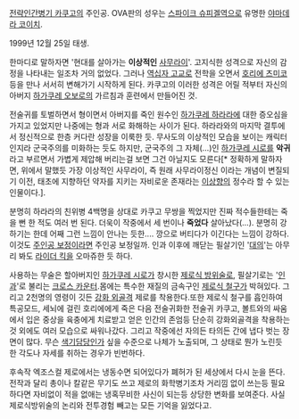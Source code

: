 [[전략인간병기 카쿠고]]의 주인공. OVA판의 성우는 [[스파이크 슈피겔]]역으로 유명한 [[야마데라 코이치]].

1999년 12월 25일 태생.

한마디로 말하자면 '현대를 살아가는 '''이상적인''' [[사무라이]]'. 고지식한 성격으로 자신의 감정을 나타내는 일조차 거의 없었다. 그러나 [[역십자 고교]]로 전학을 오면서 [[호리에 츠미코]] 등을 만나 서서히 변해가기 시작하게 된다. 카쿠고의 이러한 성격은 어릴 적부터 자신의 아버지 [[하가쿠레 오보로]]의 가르침과 훈련에서 만들어진 것.

전술귀를 토벌하면서 형이면서 아버지를 죽인 원수인 [[하가쿠레 하라라]]에 대한 증오심을 가지고 있었지만 나중에는 형과 서로 화해하는 사이가 된다. 하라라와의 마지막 결투에서 정신적으로 한층 커다란 성장을 이룩한 듯. 무사도의 이상적인 모습을 보이는 캐릭터인지라 군국주의를 미화하는 듯도 하지만, 군국주의 그 자체(…)인 [[하가쿠레 시로]]를 '''악귀'''라고 부르면서 가볍게 제압해 버리는걸 보면 그건 아닐지도 모른다[* 정확하게 말하자면, 위에서 말했듯 가장 이상적인 사무라이, 즉 원래 사무라이정신 이라는 개념이 변질되기 이전, 태초에 지향하던 약자를 지키는 자비로운 존재라는 [[이상향]]의 정수라 할 수 있는 인물이다.].

분명히 하라라의 친위병 4백명을 상대로 카쿠고 무쌍을 찍었지만 진짜 적수들한테는 죽을 뻔 한 적도 여러 번 된다. 더욱이 작중에서 세 번이나 '''죽었다''' 살아났다(...). 분명히 강하기는 한데 어째 그런 느낌이 안나는 듯한.... 깡으로 버티다가 이긴다는 느낌이 강하다. 이것도 [[주인공 보정]]이라면 주인공 보정일까. 인과 이후에 깨닫는 필살기인 '[[대의]]'는 아무리 봐도 [[라이더 킥]]을 오마쥬한 듯 하다.

사용하는 무술은 할아버지인 [[하가쿠레 시로]]가 창시한 [[제로식 방위술]]로, 필살기로는 '[[인과]]'로 불리는 [[크로스 카운터]].몸에는 특수한 재질의 금속구인 [[제로식 철구]]가 박혀있다. 그리고 2천명의 영령이 깃든 [[강화 외골격]] 제로를 착용한다.또한 제로식 철구를 흡인하여 특공모드, 세뇌에 걸린 호리에에게 죽은 다음 전술귀화한 전술귀 카쿠고, 볼트와의 싸움에서 입은 중상을 육충에게 치료받고 얻은 인간의 존엄등 단순히 강화외골격을 착용하는 것 외에도 여러 모습으로 싸워나갔다.
그리고 작중에선 자의든 타의든 간에 냅다 벗는 장면이 많다. 무슨 [[색기담당]]인가 싶을 수준으로 나체가 노출되며, 그 상태로 뭔가 노린듯 한 각도나 자세를 취하는 경우가 빈번하다. 

후속작 엑조스컬 제로에서는 냉동수면 되어있다가 폐허가 된 세상에서 다시 눈을 뜬다. 전작과 달리 총이나 칼같은 무기도 쓰고 제로의 화학병기조차 거리낌 없이 쓰는등 필요하다면 자비없이 적을 없애는 냉혹무비한 사신이 되는등 상당한 변화를 보여준다. 사실 제로식방위술의 논리와 전투경험 빼고는 모든 기억을 잃었다고.
